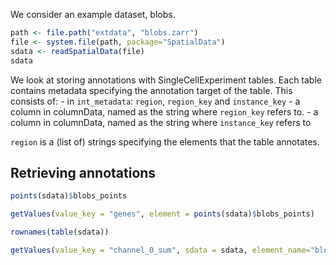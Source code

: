 We consider an example dataset, blobs.

```r
path <- file.path("extdata", "blobs.zarr")
file <- system.file(path, package="SpatialData")
sdata <- readSpatialData(file)
sdata
```

We look at storing annotations with SingleCellExperiment tables.
Each table contains metadata specifying the annotation target of the table.
This consists of:
- in `int_metadata`: `region`, `region_key` and `instance_key`
- a column in columnData, named as the string where `region_key` refers to. 
- a column in columnData, named as the string where `instance_key` refers to

`region` is a (list of) strings specifying the elements that the table annotates.

## Retrieving annotations

```r
points(sdata)$blobs_points
```

```r
getValues(value_key = "genes", element = points(sdata)$blobs_points)
```

```r
rownames(table(sdata))
```

```r
getValues(value_key = "channel_0_sum", sdata = sdata, element_name="blobs_labels", table_name="table")
```